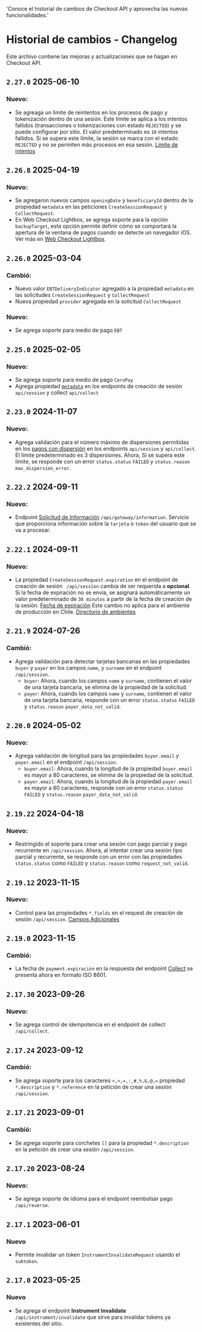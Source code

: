   'Conoce el historial de cambios de Checkout API y aprovecha las nuevas funcionalidades.'

# Historial de cambios - Changelog

Este archivo contiene las mejoras y actualizaciones que se hagan en Checkout API.

## `2.27.0` 2025-06-10

### Nuevo:
- Se agreaga un limite de reintentos en los procesos de pago y tokenización dentro de una sesión. Este límite se aplica a los intentos fallidos (transacciones o tokenizaciones con estado `REJECTED`) y se puede configurar por sitio. El valor predeterminado es `10` intentos fallidos. Si se supera este límite, la sesión se marca con el estado `REJECTED` y no se permiten más procesos en esa sesión. [Límite de intentos](/checkout/attempts-limit)

## `2.26.8` 2025-04-19

### Nuevo:
- Se agregaron nuevos campos `openingDate` y `beneficiaryId` dentro de la propiedad `metadata` en las peticiones `CreateSessionRequest` y `CollectRequest`.
- En Web Checkout Lightbox, se agrega soporte para la opción `backupTarget`, esta opción permite definir cómo se comportará la apertura de la ventana de pagos cuando se detecte un navegador iOS. Ver más en [Web Checkout Lightbox](/checkout/lightbox#advanced-integration).

## `2.26.0` 2025-03-04

### Cambió:
- Nuevo valor `EBTDeliveryIndicator` agregado a la propiedad `metadata` en las solicitudes `CreateSessionRequest` y `CollectRequest`
- Nueva propiedad `provider` agregada en la solicitud `CollectRequest`

### Nuevo:
- Se agrega soporte para medio de pago `EBT`

## `2.25.0` 2025-02-05

### Nuevo:

- Se agrega soporte para medio de pago `CeroPay`
- Agrega propiedad [`metadata`](/checkout/metadata) en los endpoints de creación de sesión `api/session` y collect `api/collect`

## `2.23.0` 2024-11-07

### Nuevo:

- Agrega validación para el número máximo de dispersiones permitidas en los [pagos con dispersión](/checkout/create-session#dispersion-payment) en los endpoints `api/session` y `api/collect`. El límite predeterminado es 3 dispersiones. Ahora, Si se supera este límite, se responde con un error `status.status` `FAILED` y `status.reason` `max_dispersion_error`.

## `2.22.2` 2024-09-11

### Nuevo:

- Endpoint [Solicitud de Información](/checkout/api/reference/gateway-information) `/api/gateway/information`. Servicio que proporciona información sobre la `tarjeta` o `token` del usuario que se va a procesar.

## `2.22.1` 2024-09-11

### Nuevo:

  - La propiedad `CreateSessionRequest.expiration` en el endpoint de creación de sesión ` /api/session` cambia de ser requerida a **opcional**. Si la fecha de expiración no se envía, se asignará automáticamente un valor predeterminado de `30 minutos` a partir de la fecha de creación de la sesión. [Fecha de expiración](/checkout/expiration)
<Note>Este cambio no aplica para el ambiente de producción en Chile. [Directorio de ambientes](/checkout/test-your-integration#directory-of-environments)</Note>

## `2.21.9` 2024-07-26

### Cambió:
- Agrega validación para detectar tarjetas bancarias en las propiedades `buyer` y `payer` en los campos `name`, y `surname` en el endpoint `/api/session`.
    - `buyer`: Ahora, cuando los campos  `name` y `surname`, contienen el valor de una tarjeta bancaria, se elimina de la propiedad de la solicitud.
    - `payer`: Ahora, cuando los campos  `name` y `surname`, contienen el valor de una tarjeta bancaria, responde con un error `status.status` `FAILED` y `status.reason` `payer_data_not_valid`.

## `2.20.0` 2024-05-02

### Nuevo:

- Agrega validación de longitud para las propiedades `buyer.email` y `payer.email` en el endpoint `/api/session`.
    - `buyer.email`: Ahora, cuando la longitud de la propiedad `buyer.email` es mayor a 80 caracteres, se elimina de la propiedad de la solicitud.
    - `payer.email`: Ahora, cuando la longitud de la propiedad `payer.email` es mayor a 80 caracteres, responde con un error `status.status` `FAILED` y `status.reason` `payer_data_not_valid`.

## `2.19.22` 2024-04-18

### Nuevo:

- Restringido el soporte para crear una sesión con pago parcial y pago recurrente en `/api/session`. Ahora, al intentar crear una sesión tipo parcial y recurrente, se responde con un error con las propiedades `status.status` como `FAILED` y `status.reason` como `request_not_valid`.

## `2.19.12` 2023-11-15

### Nuevo:

- Control para las propiedades `*.fields` en el request de creación de sesión `/api/session`. [Campos Adicionales](/checkout/additional-fields)

## `2.19.0` 2023-11-15

### Cambió:

- La fecha de `payment.expiración` en la respuesta del endpoint [Collect](/checkout/api/reference/token#charge-using-token) se presenta ahora en formato ISO 8601.

## `2.17.30` 2023-09-26

### Nuevo:

- Se agrega control de idempotencia en el endpoint de collect `/api/collect`.

## `2.17.24` 2023-09-12

### Cambió:

- Se agrega soporte para los caracteres `<,>,=,:,#,%,&,@,=` propiedad `*.description` y `*.reference` en la petición de crear una sesión `/api/session`.

## `2.17.21` 2023-09-01

### Cambió:

- Se agrega soporte para corchetes `[]` para la propiedad `*.description` en la petición de crear una sesión `/api/session`.

## `2.17.20` 2023-08-24

### Nuevo:

- Se agrega soporte de idioma para el endpoint reembolsar pago `/api/reverse`.

## `2.17.1` 2023-06-01

### Nuevo

- Permite invalidar un token `InstrumentInvalidateRequest` usando el `subtoken`.

## `2.17.0` 2023-05-25

### Nuevo

- Se agrega el endpoint **Instrument Invalidate** `/api/instrument/invalidate` que sirve para invalidar tokens ya existentes del sitio.